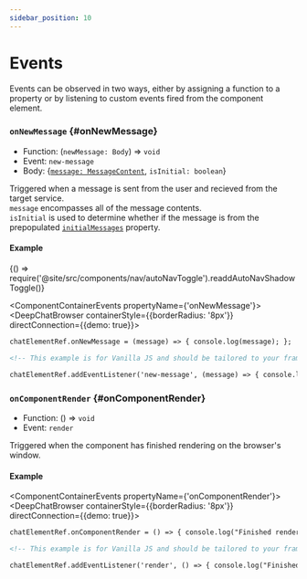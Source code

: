 ```yaml
---
sidebar_position: 10
---
```


# Events

Events can be observed in two ways, either by assigning a function to a property or by listening to custom events fired from the component element.

### `onNewMessage` {#onNewMessage}

- Function: (`newMessage: Body`) => `void`
- Event: `new-message`
- Body: {[`message: MessageContent`](./messages#MessageContent), `isInitial: boolean`}

Triggered when a message is sent from the user and recieved from the target service. <br />
`message` encompasses all of the message contents. <br />
`isInitial` is used to determine whether if the message is from the prepopulated [`initialMessages`](./messages#initialMessages) property.

#### Example


<BrowserOnly>{() => require('@site/src/components/nav/autoNavToggle').readdAutoNavShadowToggle()}</BrowserOnly>

<ComponentContainerEvents propertyName={'onNewMessage'}>
  <DeepChatBrowser containerStyle={{borderRadius: '8px'}} directConnection={{demo: true}}></DeepChatBrowser>
</ComponentContainerEvents>

<Tabs>
<TabItem value="js" label="Function">

```html
chatElementRef.onNewMessage = (message) => { console.log(message); };
```

</TabItem>
<TabItem value="py" label="Event">

```html
<!-- This example is for Vanilla JS and should be tailored to your framework (see Examples) -->

chatElementRef.addEventListener('new-message', (message) => { console.log(message.detail); });
```

</TabItem>
</Tabs>

<LineBreak></LineBreak>

### `onComponentRender` {#onComponentRender}

- Function: () => `void`
- Event: `render`

Triggered when the component has finished rendering on the browser's window.

#### Example

<ComponentContainerEvents propertyName={'onComponentRender'}>
  <DeepChatBrowser containerStyle={{borderRadius: '8px'}} directConnection={{demo: true}}></DeepChatBrowser>
</ComponentContainerEvents>

<Tabs>
<TabItem value="js" label="Function">

```html
chatElementRef.onComponentRender = () => { console.log("Finished rendering"); };
```

</TabItem>
<TabItem value="py" label="Event">

```html
<!-- This example is for Vanilla JS and should be tailored to your framework (see Examples) -->

chatElementRef.addEventListener('render', () => { console.log("Finished rendering"); });
```

</TabItem>
</Tabs>

<LineBreak></LineBreak>
